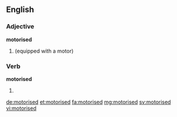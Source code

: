 ==English==

===Adjective===
'''motorised'''

# {{alternative spelling of|motorized}} (equipped with a motor)

===Verb===
'''motorised'''

# {{en-past of|motorise}}

[[de:motorised]]
[[et:motorised]]
[[fa:motorised]]
[[mg:motorised]]
[[sv:motorised]]
[[vi:motorised]]